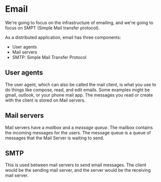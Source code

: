 # Email

We're going to focus on the infrastructure of emailing, and we're going to focus on SMPT (Simple Mail transfer protocol).

As a distributed application, email has three components:

- User agents
- Mail servers
- SMTP: Simple Mail Transfer Protocol

## User agents

The user agent, which can also be called the mail client, is what you use to do things like compose, read, and edit emails. Some examples might be gmail, outlook, or your phone mail app. 
The messages you read or create with the client is stored on Mail servers.

## Mail servers

Mail servers have a *mailbox* and a *message queue*. The mailbox contains the incoming messages for the users. The message queue is a queue of messages that the Mail Server is waiting to send.

## SMTP

This is used between mail servers to send email messages. The client would be the sending mail server, and the server would be the receiving mail server.




